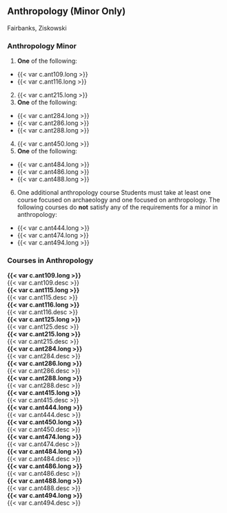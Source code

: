 ## Anthropology (Minor Only)
Fairbanks, Ziskowski

### Anthropology Minor
    
1. **One** of the following:
  - {{< var c.ant109.long >}}
  - {{< var c.ant116.long >}}

2. {{< var c.ant215.long >}} 
3. **One** of the following:
  - {{< var c.ant284.long >}}
  - {{< var c.ant286.long >}}
  - {{< var c.ant288.long >}}

4. {{< var c.ant450.long >}} 
5. **One** of the following:
  - {{< var c.ant484.long >}}
  - {{< var c.ant486.long >}}
  - {{< var c.ant488.long >}}

6. One additional anthropology course
Students must take at least one course focused on archaeology and one focused on anthropology.
The following courses do **not** satisfy any of the requirements for a minor in anthropology:
  - {{< var c.ant444.long >}}
  - {{< var c.ant474.long >}}
  - {{< var c.ant494.long >}}

### Courses in Anthropology

 **{{< var c.ant109.long >}}**  
{{< var c.ant109.desc >}}  
 **{{< var c.ant115.long >}}**  
{{< var c.ant115.desc >}}  
 **{{< var c.ant116.long >}}**  
{{< var c.ant116.desc >}}  
 **{{< var c.ant125.long >}}**  
{{< var c.ant125.desc >}}  
 **{{< var c.ant215.long >}}**  
{{< var c.ant215.desc >}}  
 **{{< var c.ant284.long >}}**  
{{< var c.ant284.desc >}}  
 **{{< var c.ant286.long >}}**  
{{< var c.ant286.desc >}}  
 **{{< var c.ant288.long >}}**  
{{< var c.ant288.desc >}}  
 **{{< var c.ant415.long >}}**  
{{< var c.ant415.desc >}}  
 **{{< var c.ant444.long >}}**  
{{< var c.ant444.desc >}}  
 **{{< var c.ant450.long >}}**  
{{< var c.ant450.desc >}}  
 **{{< var c.ant474.long >}}**  
{{< var c.ant474.desc >}}  
 **{{< var c.ant484.long >}}**  
{{< var c.ant484.desc >}}  
 **{{< var c.ant486.long >}}**  
{{< var c.ant486.desc >}}  
 **{{< var c.ant488.long >}}**  
{{< var c.ant488.desc >}}  
 **{{< var c.ant494.long >}}**  
{{< var c.ant494.desc >}}  
